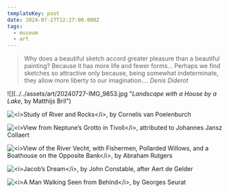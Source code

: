 ```yaml
---
templateKey: post
date: 2024-07-27T12:27:00.000Z
tags:
  - museum
  - art
---
```

> Why does a beautiful sketch accord greater pleasure than a beautiful painting? Because it has more life and fewer forms... Perhaps we find sketches so attractive only because, being somewhat indeterminate, they allow more liberty to our imagination....
> <cite>Denis Diderot</cite>

<div className="max-w-[500px]">
  ![](../../assets/art/20240727-IMG_9853.jpg "<i>Landscape with a House by a Lake</i>, by Matthijs Bril")

  ![](../../assets/art/20240727-IMG_9867.jpg "<i>Study of River and Rocks</i>, by Cornelis van Poelenburch")

  ![](../../assets/art/20240727-IMG_9871.jpg "<i>View from Neptune’s Grotto in Tivoli</i>, attributed to Johannes Jansz Collaert")

  ![](../../assets/art/20240727-IMG_9879.jpg "<i>View of the River Vecht, with Fishermen, Pollarded Willows, and a Boathouse on the Opposite Bank</i>, by Abraham Rutgers")

  ![](../../assets/art/20240727-IMG_9889.jpg "<i>Jacob’s Dream</i>, by John Constable, after Aert de Gelder")

  ![](../../assets/art/20240727-IMG_9896.jpg "<i>A Man Walking Seen from Behind</i>, by Georges Seurat")
</div>